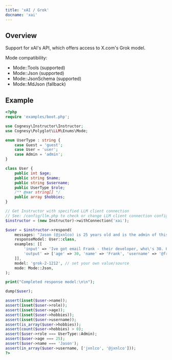 ```yaml
---
title: 'xAI / Grok'
docname: 'xai'
---
```


## Overview

Support for xAI's API, which offers access to X.com's Grok model.

Mode compatibility:
- Mode::Tools (supported)
- Mode::Json (supported)
- Mode::JsonSchema (supported)
- Mode::MdJson (fallback)

## Example

```php
<?php
require 'examples/boot.php';

use Cognesy\Instructor\Instructor;
use Cognesy\Polyglot\LLM\Enums\Mode;

enum UserType : string {
    case Guest = 'guest';
    case User = 'user';
    case Admin = 'admin';
}

class User {
    public int $age;
    public string $name;
    public string $username;
    public UserType $role;
    /** @var string[] */
    public array $hobbies;
}

// Get Instructor with specified LLM client connection
// See: /config/llm.php to check or change LLM client connection configuration details
$instructor = (new Instructor)->withConnection('xai');

$user = $instructor->respond(
    messages: "Jason (@jxnlco) is 25 years old and is the admin of this project. He likes playing football and reading books.",
    responseModel: User::class,
    examples: [[
        'input' => 'Ive got email Frank - their developer, who\'s 30. His Twitter handle is @frankch. Btw, he plays on drums!',
        'output' => ['age' => 30, 'name' => 'Frank', 'username' => '@frankch', 'role' => 'developer', 'hobbies' => ['playing drums'],],
    ]],
    model: 'grok-2-1212', // set your own value/source
    mode: Mode::Json,
);

print("Completed response model:\n\n");

dump($user);

assert(isset($user->name));
assert(isset($user->role));
assert(isset($user->age));
assert(isset($user->hobbies));
assert(isset($user->username));
assert(is_array($user->hobbies));
assert(count($user->hobbies) > 0);
assert($user->role === UserType::Admin);
assert($user->age === 25);
assert($user->name === 'Jason');
assert(in_array($user->username, ['jxnlco', '@jxnlco']));
?>
```
